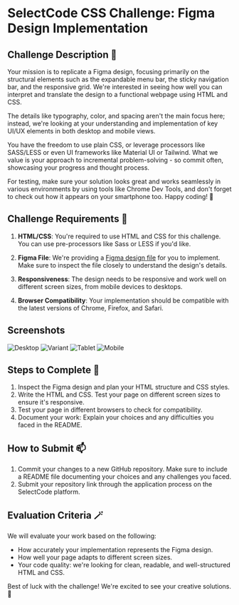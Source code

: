 # SelectCode CSS Challenge: Figma Design Implementation

## Challenge Description 📝

Your mission is to replicate a Figma design, focusing primarily on the structural elements such as the expandable menu bar, the sticky navigation bar, and the responsive grid. We're interested in seeing how well you can interpret and translate the design to a functional webpage using HTML and CSS.

The details like typography, color, and spacing aren't the main focus here; instead, we're looking at your understanding and implementation of key UI/UX elements in both desktop and mobile views.

You have the freedom to use plain CSS, or leverage processors like SASS/LESS or even UI frameworks like Material UI or Tailwind. What we value is your approach to incremental problem-solving - so commit often, showcasing your progress and thought process.

For testing, make sure your solution looks great and works seamlessly in various environments by using tools like Chrome Dev Tools, and don't forget to check out how it appears on your smartphone too. Happy coding! 🚀

## Challenge Requirements 📜

1. **HTML/CSS**: You're required to use HTML and CSS for this challenge. You can use pre-processors like Sass or LESS if
   you'd like.

2. **Figma File**: We're providing
   a [Figma design file](https://www.figma.com/proto/p0DenCZpXVWBwL2ESQ4TVR/Challenge?type=design&node-id=1-2&t=uIqLbaCMsTCndc5P-1&scaling=contain&page-id=0%3A1)
   for you to implement. Make sure to inspect the file closely
   to understand the design's details.

3. **Responsiveness**: The design needs to be responsive and work well on different screen sizes, from mobile devices to
   desktops.

4. **Browser Compatibility**: Your implementation should be compatible with the latest versions of Chrome, Firefox, and
   Safari.

## Screenshots

![Desktop](/challenges/css/1.png)
![Variant](/challenges/css/2.png)
![Tablet](/challenges/css/3.png)
![Mobile](/challenges/css/4.png)

## Steps to Complete 🐾

1. Inspect the Figma design and plan your HTML structure and CSS styles.
2. Write the HTML and CSS. Test your page on different screen sizes to ensure it's responsive.
3. Test your page in different browsers to check for compatibility.
4. Document your work: Explain your choices and any difficulties you faced in the README.

## How to Submit 📫

1. Commit your changes to a new GitHub repository. Make sure to include a README file documenting your choices and any
   challenges you faced.
2. Submit your repository link through the application process on the SelectCode platform.

## Evaluation Criteria 🪄

We will evaluate your work based on the following:

- How accurately your implementation represents the Figma design.
- How well your page adapts to different screen sizes.
- Your code quality: we're looking for clean, readable, and well-structured HTML and CSS.

Best of luck with the challenge! We're excited to see your creative solutions. 🚀
